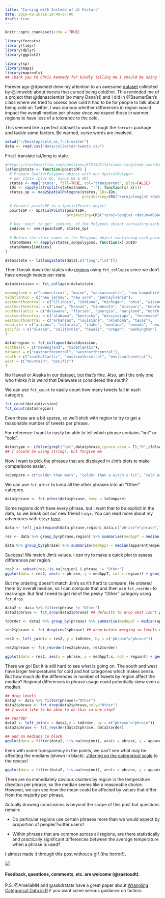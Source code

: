 ```yaml
---
title: "Cursing with Instead of at Factors"
date: 2018-08-26T16:29:40-07:00
draft: true
---
```


```r
knitr::opts_chunk$set(echo = TRUE)
```

```r
library(forcats)
library(tidyr)
library(dplyr)
library(ggplot2)

library(sp)
library(maps)
library(maptools)
## Thank you to Chris Kennedy for kindly telling me I should be using library instead of require on my posts.
```

Forever ago @dpseidel drew my attention to an awesome [dataset](https://github.com/jimwebb/cold_as_f-ck) collected by @jimwebb about tweets that cursed being cold/hot. This reminded me of a project that @danascientist (so many Dana's!) and I did in @BaumerBen's class where we tried to assess how cold it had to be for people to talk about being cold on Twitter. I was curious whether differences in region would impact the overall median per phrase since we expect those in warmer regions to have less of a tolerance to the cold.

This seemed like a perfect dataset to work through the `forcats` package and tackle some factors. Be warned, curse words are involved.

```r
setwd("~/Desktop/cold_as_f-ck-master")
data <- read.csv("data/collected-tweets.csv")
```

First I translate lat/long to state.

```r
#https://stackoverflow.com/questions/8751497/latitude-longitude-coordinates-to-state-code-in-r
latlong2state <- function(pointsDF) {
  # Prepare SpatialPolygons object with one SpatialPolygon
  # per state (plus DC, minus HI & AK)
  states <- map('state', fill=TRUE, col="transparent", plot=FALSE)
  IDs <- sapply(strsplit(states$names, ":"), function(x) x[1])
  states_sp <- map2SpatialPolygons(states, IDs=IDs,
                                   proj4string=CRS("+proj=longlat +datum=WGS84"))
  
  # Convert pointsDF to a SpatialPoints object 
  pointsSP <- SpatialPoints(pointsDF, 
                            proj4string=CRS("+proj=longlat +datum=WGS84"))
  
  # Use 'over' to get _indices_ of the Polygons object containing each point 
  indices <- over(pointsSP, states_sp)
  
  # Return the state names of the Polygons object containing each point
  stateNames <- sapply(states_sp@polygons, function(x) x@ID)
  stateNames[indices]
}

data$state <- latlong2state(data[,c("long","lat")])
```

Then I break down the states into [regions](https://en.wikipedia.org/wiki/List_of_regions_of_the_United_States) using `fct_collapse` since we don't have enough tweets per state.

```r
data$division <- fct_collapse(data$state,

newengland = c("connecticut", "maine", "massachusetts", "new hampshire", "rhode island", "vermont"),
midatlantic = c("new jersey", "new york", "pennsylvania"),
eastnorthcentral = c("illinois", "indiana", "michigan", "ohio", "wisconsin"),
westnorthcentral = c("iowa", "kansas", "minnesota", "missouri", "nebraska", "north dakota", "south dakota"),
southatlantic = c("delaware", "florida", "georgia", "maryland", "north carolina", "south carolina","district of columbia", "west virginia", "virginia"),
eastsouthcentral = c("alabama", "kentucky", "mississippi", "tennessee"),
westsouthcentral = c("arkansas", "louisiana", "oklahoma", "texas"),
mountain = c("arizona", "colorado", "idaho", "montana", "nevada", "new mexico", "utah", "wyoming"),
pacific = c("alaska", "california", "hawaii", "oregon", "washington")
)

data$region <- fct_collapse(data$division,
northeast = c("newengland", "midatlantic"),
midwest = c("eastnorthcentral", "westnorthcentral"),
south = c("southatlantic", "eastsouthcentral", "westsouthcentral"),
west = c("mountain", "pacific")
)
```

No Hawaii or Alaska in our dataset, but that's fine. Also, am I the only one who thinks it is weird that Delaware is considered the south?


We can use `fct_count` to easily count how many tweets fall in each category.

```r
fct_count(data$division)
fct_count(data$region)
```

Even these are a bit sparse, so we'll stick with region to try to get a reasonable number of tweets per phrase.


For reference I want to easily be able to tell which phrase contains "hot" or "cold".

```r
data$type <- ifelse(grepl("hot",data$phrase,ignore.case = T),"H",ifelse(grepl("cold",data$phrase,ignore.case = T),"C","O"))
## I should be using stringr, but forgive me
```


Now I want to pick the phrases that are displayed in Jim's plots to make comparisons easier.

```r
toCompare = c("colder than mars", "colder than a witch's tit", "cold as heck", "colder than a mf", "cold as a bitch", "cold as balls", "cold as tits", "cold as fuck", "colder than my heart", "colder than a bitch", "cold as a mf", "cold as hell", "cold as ice", "hot as heck", "hotter than two rats", "hot as balls", "hotter than hell", "hot as tits", "hot as hell", "hot as fuck", "hot as shit", "hotter than satan's asshole", "hot as a mf", "hot as a bitch", "hotter than a mf", "hot as hades", "hot as dick")
```

We can use `fct_other` to lump all the other phrases into an "Other" category.

```r
data$phrase <- fct_other(data$phrase, keep = toCompare)
```

Some regions don't have every phrase, but I want that to be explicit in the data, so we break out our new friend `tidyr`. You can read more about my adventures with `tidyr` [here](https://sastoudt.github.io/blog/2018/05/16/adventures-in-tidyverse-tidyr). 

```r
data <- left_join(expand(data,phrase,region),data,c("phrase"="phrase","region"="region"))
               
res <- data %>% group_by(phrase,region) %>% summarise(medAppT = median(apparentTemperature, na.rm = T), count = n()) 

data %>% group_by(phrase) %>% summarise(medAppT = median(apparentTemperature, na.rm = T),count = n()) %>% arrange(medAppT)
```

Success! We match Jim's values. I can try to make a quick plot to assess differences per region.



```r
res2 <- subset(res,!is.na(region) & phrase != "Other")
ggplot(data = res2, aes(x = phrase, y = medAppT, col = region)) + geom_point() + theme(axis.text.x = element_text(angle = 45, hjust = 1))
```

But my ordering doesn't match Jim's so it's hard to compare. He ordered them by overall median, so I can compute that and then use `fct_reorder` to rearrange. But first I need to get rid of the pesky "Other" category using `fct_drop`.

```r
data2 <- data %>% filter(phrase != "Other") 
data2$phrase <- fct_drop(data2$phrase) ## defaults to drop what isn't present

toOrder <- data2 %>% group_by(phrase) %>% summarise(medAppT = median(apparentTemperature, na.rm = T), count = n()) %>% arrange(medAppT) %>% mutate(order = 1:nrow(.))

res2$phrase <- fct_drop(res2$phrase) ## drop before merging so levels match

res2 <- left_join(x = res2, y = toOrder, by = c("phrase"="phrase"))

res2$phrase <- fct_reorder(res2$phrase, res2$order)

ggplot(data = res2, aes(x = phrase, y = medAppT.x, col = region)) + geom_point() + theme(axis.text.x = element_text(angle = 45, hjust = 1)) + ylab("median apparent temp (F)") + xlab("")
``` 

There we go! But it is still hard to see what is going on. The south and west have larger temperatures for cold and hot categories which makes sense. But how much do the differences in number of tweets by region affect the median? Regional differences in phrase usage could potentially skew even a median.


```r
## drop levels
data2 <- data %>% filter(phrase!="Other")
data2$phrase <- fct_drop(data2$phrase,only="Other")
## I would like to be able to do this in one step?

## reorder
data2 <- left_join(x = data2,y = toOrder, by = c("phrase"="phrase"))
data2$phrase <- fct_reorder(data2$phrase, data2$order)

## add on medians in black
ggplot(data = filter(data2, !is.na(region)), aes(x = phrase, y = apparentTemperature, col = region)) + geom_point(alpha = .5) + geom_point(aes(x = phrase,  y = medAppT), cex = 2, col = "black") + theme(axis.text.x = element_text(angle = 45, hjust = 1)) + xlab("") + ylab("apparent temperature (F)")
```


Even with some transparency in the points, we can't see what may be affecting the medians (shown in black). [Jittering on the categorical scale](https://stackoverflow.com/questions/31405985/r-how-to-spread-jitter-points-with-respect-to-the-x-axis) to the rescue!

```r
ggplot(data = filter(data2, !is.na(region)), aes(x = phrase, y = apparentTemperature, col = region)) + geom_point(alpha = .5, position = position_jitter(w = .25, h = 0)) + geom_point(aes(x = phrase, y = medAppT), cex = 2, col = "black") + theme(text = element_text(size=15), axis.text.x = element_text(angle = 45, hjust = 1)) + xlab("") + ylab("apparent temperature (F)")

```

There are no immediately obvious clusters by region in the temperature direction per phrase, so the median seems like a reasonable choice. However, we can see how the mean could be affected by values that differ from the majority per phrase. 

Actually drawing conclusions is beyond the scope of this post but questions remain:

- Do particular regions use certain phrases more than we would expect by proportion of people/Twitter users?

- Within phrases that are common across all regions, are there statistically and practically significant differences between the average temperature when a phrase is used?



I almost made it through this post without a gif (the horror!).

![](https://media.giphy.com/media/lz54ttf11K30Q/giphy.gif)




#### Feedback, questions, comments, etc. are welcome (@sastoudt). 

P.S. @AmeliaMN and @askdrstats have a great paper about [Wrangling Categorical Data in R](https://www.tandfonline.com/doi/abs/10.1080/00031305.2017.1356375) if you want some serious guidance on factors.


